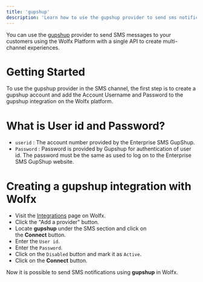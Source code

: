 ```yaml
---
title: 'gupshup'
description: 'Learn how to use the gupshup provider to send sms notifications using Wolfx'
---
```


You can use the [gupshup](https://www.gupshup.io/) provider to send SMS messages to your customers using the Wolfx Platform with a single API to create multi-channel experiences.

# Getting Started

To use the gupshup provider in the SMS channel, the first step is to create a gupshup account and add the Account Username and Password to the gupshup integration on the Wolfx platform.

# What is User id and Password?

- `userid` : The account number provided by the Enterprise SMS GupShup.
- `Password` : Password is provided by Gupshup for authentication of user id. The password must be the same as used to log on to the Enterprise SMS GupShup website.

# Creating a gupshup integration with Wolfx

- Visit the [Integrations](https://web.novu.co/integrations?utm_campaign=docs-sms-gupshup) page on Wolfx.
- Click the "Add a provider" button.
- Locate **gupshup** under the SMS section and click on the **Connect** button.
- Enter the `User id`.
- Enter the `Password`.
- Click on the `Disabled` button and mark it as `Active`.
- Click on the **Connect** button.

Now it is possible to send SMS notifications using **gupshup** in Wolfx.
